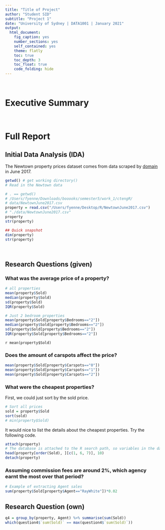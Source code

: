 ```yaml
---
title: "Title of Project"
author: "Student SID"
subtitle: "Project 1"
date: "University of Sydney | DATA1001 | January 2021"
output:
  html_document:
    fig_caption: yes
    number_sections: yes
    self_contained: yes
    theme: flatly
    toc: true
    toc_depth: 3
    toc_float: true
    code_folding: hide
---
```


<br>

# Executive Summary

<br>

# Full Report

## Initial Data Analysis (IDA)

The Newtown property prices dataset comes from data scraped by [domain](www.domain.com.au) in June 2017. 

```r
getwd() # get working directory()
# Read in the Newtown data

# . == getwd()
# /Users/fyenne/Downloads/booooks/semester5/work_1/ctengR/   
# data/NewtownJune2017.csv
property = read.csv("/Users/fyenne/Desktop/R/NewtownJune2017.csv")
# "./data/NewtownJune2017.csv"
property
str(property)

## Quick snapshot
dim(property)
str(property)
```

<br>

## Research Questions (given)

### What was the average price of a property?

```r
# all properties
mean(property$Sold)
median(property$Sold)
sd(property$Sold)
IQR(property$Sold)

# Just 2 bedroom properties
mean(property$Sold[property$Bedrooms=="2"])
median(property$Sold[property$Bedrooms=="2"])
sd(property$Sold[property$Bedrooms=="2"])
IQR(property$Sold[property$Bedrooms=="2"])
```

`r mean(property$Sold)`

### Does the amount of carspots affect the price?

```r
mean(property$Sold[property$Carspots=="0"])
mean(property$Sold[property$Carspots=="1"])
mean(property$Sold[property$Carspots=="2"])

```

###  What were the cheapest properties?

First, we could just sort by the sold price.

```r
# Sort all prices
sold = property$Sold
sort(sold)
# min(property$Sold)
```

It would nice to list the details about the cheapest properties. Try the following code.

```r
attach(property)   
# The database is attached to the R search path, so variables in the database can be accessed by simply giving their names.
head(property[order(Sold), ][c(1, 6, 7)], 10)
detach(property)
```

### Assuming commission fees are around 2%, which agency earnt the most over that period? 

```r
# Example of extracting Agent sales
sum(property$Sold[property$Agent=="RayWhite"])*0.02
```


## Research Question (own)





```r
q4 = group_by(property, Agent) %>% summarise(sum(Sold))
which(question4$`sum(Sold)` == max(question4$`sum(Sold)`))
```


